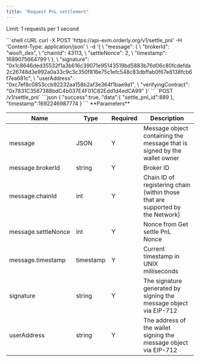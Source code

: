 ```yaml
---
title: "Request PnL settlement"
---
```


Limit: 1 requests per 1 second

<RequestExample>
```shell cURL
curl -X POST 'https://api-evm.orderly.org/v1/settle_pnl'
    -H 'Content-Type: application/json' \
    -d '{ \
        "message": { \
            "brokerId": "woofi_dex", \
            "chainId": 43113, \
            "settleNonce": 2, \
            "timestamp": 1689075664799 \
        }, \
        "signature": "0x1c8646ded35532f1a3b616c39071e95143519bd5883b76d06c80fcdefda2c26748d3e992a0a33c9c3c350f816e75c1efc548c83dbffab0f67e8138fcb6f7ea681c", \
        "userAddress": "0xc7ef8c0853ccb92232aa158b2af3e364f1bae9a1", \
        "verifyingContract": "0x7831C3587388bdC4b037E4F01C82Edd1d4edCA99"
    }'
```

</RequestExample>
`POST /v1/settle_pnl`


<ResponseExample>
```json
{
    "success":true,
    "data":{
        "settle_pnl_id":889
    },
    "timestamp":1692246987774
}
```
</ResponseExample>
**Parameters**

| Name                   | Type      | Required | Description                                                                                        |
|------------------------|-----------|----------|----------------------------------------------------------------------------------------------------|
| message                | JSON      | Y        | Message object containing the message that is signed by the wallet owner                           |
| message.brokerId       | string    | Y        | Broker ID                                                                                          |
| message.chainId	     | int       | Y        | Chain ID of registering chain (within those that are supported by the Network)                     |
| message.settleNonce    | int       | Y        | Nonce from Get settle PnL Nonce                                                                    |
| message.timestamp	     | timestamp | Y        | Current timestamp in UNIX milliseconds                                                             |
| signature              | string    | Y        | The signature generated by signing the message object via EIP-712                                  |
| userAddress            | string    | Y        | The address of the wallet signing the message object via EIP-712                                   |


